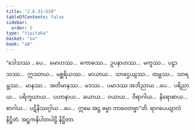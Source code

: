 ```yaml
---
title: "2.6.31–510"
tableOfContents: false
sidebar:
  order: 5
type: "tipitaka"
basket: "su"
book: "a8"
---
```



<DynamicBreadcrumb />

<Division number="147–626" book="a8" e="ch" v="17">

<Paragraph number="861" book="a8">
“ဒေါသဿ …ပေ…  မောဟဿ…  ကောဓဿ…  ဥပနာဟဿ…  မက္ခဿ…  ပဠာသဿ…  ဣဿာယ…  မစ္ဆရိယဿ…  မာယာယ…  သာဌေယျဿ…  ထမ္ဘဿ…  သာရမ္ဘဿ…  မာနဿ…  အတိမာနဿ…  မဒဿ…  ပမာဒဿ အဘိညာယ …ပေ…  ပရိညာယ…  ပရိက္ခယာယ…  ပဟာနာယ…  ခယာယ…  ဝယာယ…  ဝိရာဂါယ…  နိရောဓာယ…  စာဂါယ…  ပဋိနိဿဂ္ဂါယ …ပေ…  ဣမေ အဋ္ဌ ဓမ္မာ ဘာဝေတဗ္ဗာ”တိ.

</Paragraph>
</Division>

<Paragraph number="862" type="center" book="a8">
ရာဂပေယျာလံ နိဋ္ဌိတံ.



</Paragraph>

<Paragraph number="863" type="center" book="a8">
အဋ္ဌကနိပါတပါဠိ နိဋ္ဌိတာ.
</Paragraph>